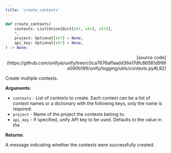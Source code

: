 ```yaml
---
title: 'create_contexts'
---
```


```python
def create_contexts(
    contexts: List[Union[Dict[str, str], str]],
    *,
    project: Optional[str] = None,
    api_key: Optional[str] = None,
) -> None:
```

<p align="right">[source code](https://github.com/unifyai/unify/tree/c0ca7676affaadd36e17dfc86581d999a090b199/unify/logging/utils/contexts.py#L82)</p>

Create multiple contexts.

**Arguments**:

- `contexts` - List of contexts to create. Each context can be a list of context names or a dictionary with the following keys, only the name is required:
- `project` - Name of the project the contexts belong to.
- `api_key` - If specified, unify API key to be used. Defaults to the value in the



**Returns**:

A message indicating whether the contexts were successfully created.
